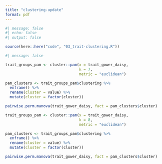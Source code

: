 ```yaml
---
title: "clustering-update"
format: pdf
---
```


```r
#| message: false
#| echo: false
#| output: false

source(here::here("code", "03_trait-clustering.R"))
```


```r
#| message: false

trait_groups_pam <- cluster::pam(x = trait_gower_daisy,
                                 k = 7,
                                 metric = "euclidean")

pam_clusters <- trait_groups_pam$clustering %>% 
  enframe() %>% 
  rename(cluster = value) %>% 
  mutate(cluster = factor(cluster))

pairwise.perm.manova(trait_gower_daisy, fact = pam_clusters$cluster)

trait_groups_pam <- cluster::pam(x = trait_gower_daisy,
                                 k = 8,
                                 metric = "euclidean")

pam_clusters <- trait_groups_pam$clustering %>% 
  enframe() %>% 
  rename(cluster = value) %>% 
  mutate(cluster = factor(cluster))

pairwise.perm.manova(trait_gower_daisy, fact = pam_clusters$cluster)
```

